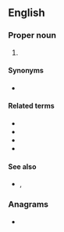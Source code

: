==English==

===Proper noun===
{{en-proper noun}}

# {{abbreviation of|Chronicles|lang=en}}

====Synonyms====
* {{l|en|Chron.}}

====Related terms====
* {{l|en|1 Chr}}
* {{l|en|2 Chr}}
* {{l|en|1 Chron.}}
* {{l|en|2 Chron.}}

====See also====
* {{l|en|n.Chr.}}, {{l|en|v.Chr.}}

===Anagrams===
* {{anagrams|en|HRC|RCH}}